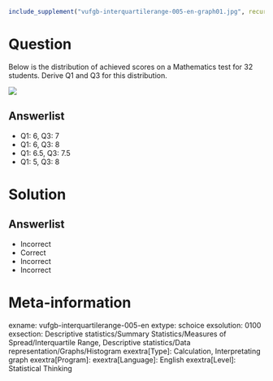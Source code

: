 ```{r, echo = FALSE, results = "hide"}
include_supplement("vufgb-interquartilerange-005-en-graph01.jpg", recursive = TRUE)
```

Question
========
  
Below is the distribution of achieved scores on a Mathematics test for 32 students. Derive Q1 and Q3 for this distribution.

![](vufgb-interquartilerange-005-en-bargraph01.jpg)
  
Answerlist
----------
* Q1: 6, Q3: 7
* Q1: 6, Q3: 8
* Q1: 6.5, Q3: 7.5
* Q1: 5, Q3: 8


Solution
========

Answerlist
----------
* Incorrect
* Correct
* Incorrect
* Incorrect


Meta-information
================

exname: vufgb-interquartilerange-005-en
extype: schoice
exsolution: 0100
exsection: Descriptive statistics/Summary Statistics/Measures of Spread/Interquartile Range, Descriptive statistics/Data representation/Graphs/Histogram
exextra[Type]: Calculation, Interpretating graph
exextra[Program]: 
exextra[Language]: English
exextra[Level]: Statistical Thinking